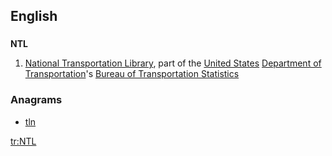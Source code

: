 ==English==

==={{initialism-old|en}}===
'''NTL'''

# {{transport}} [[National Transportation Library]], part of the [[United States]] [[Department of Transportation]]'s [[Bureau of Transportation Statistics]]

===Anagrams===
* [[tln#English|tln]]

[[tr:NTL]]